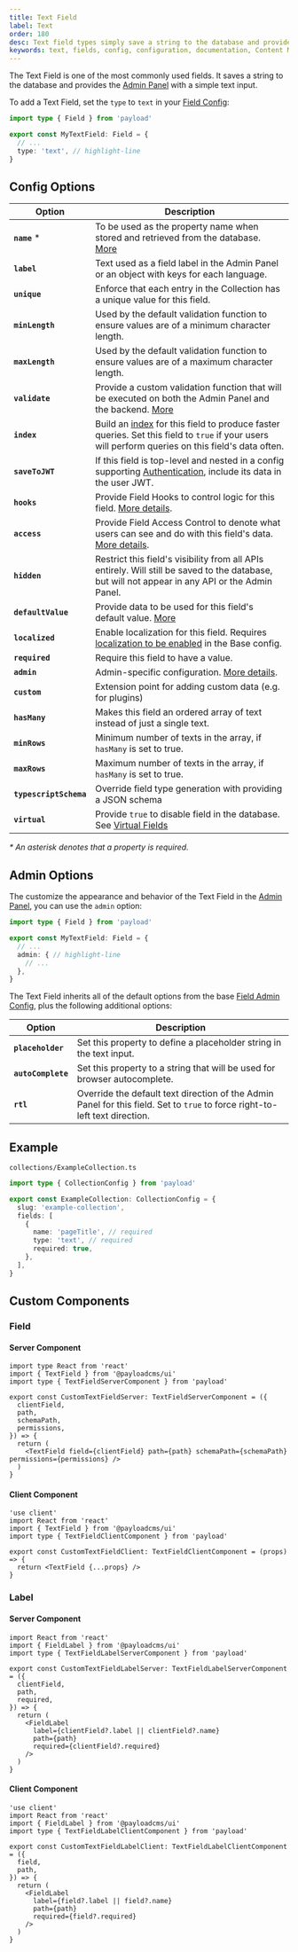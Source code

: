 ```yaml
---
title: Text Field
label: Text
order: 180
desc: Text field types simply save a string to the database and provide the Admin Panel with a text input. Learn how to use Text fields, see examples and options.
keywords: text, fields, config, configuration, documentation, Content Management System, cms, headless, javascript, node, react, nextjs
---
```


The Text Field is one of the most commonly used fields. It saves a string to the database and provides the [Admin Panel](../admin/overview) with a simple text input.

<LightDarkImage
  srcLight="https://payloadcms.com/images/docs/fields/text.png"
  srcDark="https://payloadcms.com/images/docs/fields/text-dark.png"
  alt="Shows a text field and read-only text field in the Payload Admin Panel"
  caption="Admin Panel screenshot of a Text field and read-only Text field"
/>

To add a Text Field, set the `type` to `text` in your [Field Config](./overview):

```ts
import type { Field } from 'payload'

export const MyTextField: Field = {
  // ...
  type: 'text', // highlight-line
}
```

## Config Options

| Option                 | Description                                                                                                                                                                 |
| ---------------------- | --------------------------------------------------------------------------------------------------------------------------------------------------------------------------- |
| **`name`** *          | To be used as the property name when stored and retrieved from the database. [More](/docs/fields/overview#field-names)                                                      |
| **`label`**            | Text used as a field label in the Admin Panel or an object with keys for each language.                                                                                     |
| **`unique`**           | Enforce that each entry in the Collection has a unique value for this field.                                                                                                |
| **`minLength`**        | Used by the default validation function to ensure values are of a minimum character length.                                                                                 |
| **`maxLength`**        | Used by the default validation function to ensure values are of a maximum character length.                                                                                 |
| **`validate`**         | Provide a custom validation function that will be executed on both the Admin Panel and the backend. [More](/docs/fields/overview#validation)                                |
| **`index`**            | Build an [index](/docs/database/overview) for this field to produce faster queries. Set this field to `true` if your users will perform queries on this field's data often. |
| **`saveToJWT`**        | If this field is top-level and nested in a config supporting [Authentication](/docs/authentication/overview), include its data in the user JWT.                             |
| **`hooks`**            | Provide Field Hooks to control logic for this field. [More details](../hooks/fields).                                                                                       |
| **`access`**           | Provide Field Access Control to denote what users can see and do with this field's data. [More details](../access-control/fields).                                          |
| **`hidden`**           | Restrict this field's visibility from all APIs entirely. Will still be saved to the database, but will not appear in any API or the Admin Panel.                            |
| **`defaultValue`**     | Provide data to be used for this field's default value. [More](/docs/fields/overview#default-values)                                                                        |
| **`localized`**        | Enable localization for this field. Requires [localization to be enabled](/docs/configuration/localization) in the Base config.                                             |
| **`required`**         | Require this field to have a value.                                                                                                                                         |
| **`admin`**            | Admin-specific configuration. [More details](#admin-options).                                                                                                               |
| **`custom`**           | Extension point for adding custom data (e.g. for plugins)                                                                                                                   |
| **`hasMany`**          | Makes this field an ordered array of text instead of just a single text.                                                                                                    |
| **`minRows`**          | Minimum number of texts in the array, if `hasMany` is set to true.                                                                                                          |
| **`maxRows`**          | Maximum number of texts in the array, if `hasMany` is set to true.                                                                                                          |
| **`typescriptSchema`** | Override field type generation with providing a JSON schema                                                                                                                 |
| **`virtual`**          | Provide `true` to disable field in the database. See [Virtual Fields](https://payloadcms.com/blog/learn-how-virtual-fields-can-help-solve-common-cms-challenges)            |

_* An asterisk denotes that a property is required._

## Admin Options

The customize the appearance and behavior of the Text Field in the [Admin Panel](../admin/overview), you can use the `admin` option:

```ts
import type { Field } from 'payload'

export const MyTextField: Field = {
  // ...
  admin: { // highlight-line
    // ...
  },
}
```

The Text Field inherits all of the default options from the base [Field Admin Config](../admin/fields#admin-options), plus the following additional options:

| Option         | Description                                                                                                      |
| -------------- | ---------------------------------------------------------------------------------------------------------------- |
| **`placeholder`** | Set this property to define a placeholder string in the text input.                                              |
| **`autoComplete`** | Set this property to a string that will be used for browser autocomplete.                                        |
| **`rtl`**        | Override the default text direction of the Admin Panel for this field. Set to `true` to force right-to-left text direction. |

## Example

`collections/ExampleCollection.ts`

```ts
import type { CollectionConfig } from 'payload'

export const ExampleCollection: CollectionConfig = {
  slug: 'example-collection',
  fields: [
    {
      name: 'pageTitle', // required
      type: 'text', // required
      required: true,
    },
  ],
}
```

## Custom Components

### Field

#### Server Component

```tsx
import type React from 'react'
import { TextField } from '@payloadcms/ui'
import type { TextFieldServerComponent } from 'payload'

export const CustomTextFieldServer: TextFieldServerComponent = ({
  clientField,
  path,
  schemaPath,
  permissions,
}) => {
  return (
    <TextField field={clientField} path={path} schemaPath={schemaPath} permissions={permissions} />
  )
}
```

#### Client Component

```tsx
'use client'
import React from 'react'
import { TextField } from '@payloadcms/ui'
import type { TextFieldClientComponent } from 'payload'

export const CustomTextFieldClient: TextFieldClientComponent = (props) => {
  return <TextField {...props} />
}
```

### Label

#### Server Component

```tsx
import React from 'react'
import { FieldLabel } from '@payloadcms/ui'
import type { TextFieldLabelServerComponent } from 'payload'

export const CustomTextFieldLabelServer: TextFieldLabelServerComponent = ({
  clientField,
  path,
  required,
}) => {
  return (
    <FieldLabel
      label={clientField?.label || clientField?.name}
      path={path}
      required={clientField?.required}
    />
  )
}
```

#### Client Component

```tsx
'use client'
import React from 'react'
import { FieldLabel } from '@payloadcms/ui'
import type { TextFieldLabelClientComponent } from 'payload'

export const CustomTextFieldLabelClient: TextFieldLabelClientComponent = ({
  field,
  path,
}) => {
  return (
    <FieldLabel
      label={field?.label || field?.name}
      path={path}
      required={field?.required}
    />
  )
}
```
